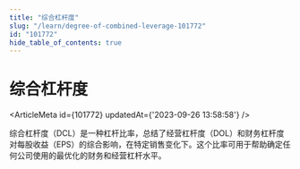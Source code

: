 ```yaml
---
title: "综合杠杆度"
slug: "/learn/degree-of-combined-leverage-101772"
id: "101772"
hide_table_of_contents: true
---
```



# 综合杠杆度

<ArticleMeta id={101772} updatedAt={'2023-09-26 13:58:58'} />
<div className='border-solid border-b border-t-0 my-4 border-[var(--ifm-color-gray-300)]' />

综合杠杆度（DCL）是一种杠杆比率，总结了经营杠杆度（DOL）和财务杠杆度对每股收益（EPS）的综合影响，在特定销售变化下。这个比率可用于帮助确定任何公司使用的最优化的财务和经营杠杆水平。
